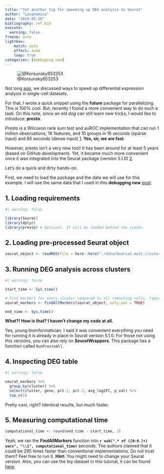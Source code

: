 ```yaml
---
title: "Yet another tip for speeding up DEG analysis on Seurat"
author: "Lexanomics"
date: "2024-05-28"
bibliography: ref.bib
execute:
  warning: false
freeze: auto
lightbox:
    match: auto
    effect: zoom
    loop: true
categories: [debbuging new]
---
```


![@Korsunsky653253](presto_speedup.png)

Not long [ago](https://www.lexanomics.com/blog/posts/2024-03-28/), we discussed ways to speed up differential expression analysis in single-cell datasets.

For that, I wrote a quick snippet using the **future** package for parallelizing. This is 100% cool. But, recently I found a more convenient way to do such a task. On this note, since an *old dog* can still learn new tricks, I would like to introduce: **presto**.

Presto is a Wilcoxon rank sum test and auROC implementation that can run 1 million observations, 1K features, and 10 groups in 16 seconds (sparse input) and 85 seconds (dense input) [1](https://github.com/immunogenomics/presto). **Yes, sir, we are fast**.

However, presto isn't a very new tool! It has been around for at least 5 years (based on GitHub development). Yet, it became much more convenient once it was integrated into the Seurat package (version 5.1.0) [2](https://satijalab.org/seurat/articles/announcements.html).

Let's do a quick and dirty hands-on.

First, we need to load the package and the data we will use for this example. I will use the same data that I used in this **debugging new** [post](https://www.lexanomics.com/blog/posts/2024-04-16/).

## 1. Loading requirements

```r
#| warning: false

library(Seurat)
library(dplyr)
library(presto) # Optional. It will be loaded behind the scenes.

```

## 2. Loading pre-processed Seurat object

```r

seurat_object <- readRDS(file = here::here("./data/Ovarian_main_cluster_object.20k.RDS"))

```

## 3. Running DEG analysis across clusters

```r
#| warning: false

start_time <- Sys.time()

# Find markers for every cluster compared to all remaining cells, report only the positive
seurat_markers <- FindAllMarkers(seurat_object, only.pos = TRUE)

end_time <- Sys.time()

```

**What?! How is that? I haven't change my code at all.**

Yes, young bioinformatician. I said it was convenient everything you need for running it is already in place in Seurat version 5.1.0. For those not using this versions, you can also rely on **SeuratWrappers**. This package has a function called `RunPrestoAll`.

## 4. Inspecting DEG table

```r
#| warning: false

seurat_markers %>%
  group_by(cluster) %>%
  select(cluster, gene, pct.1, pct.2, avg_log2FC, p_val) %>%
  top_n(5)

```

Pretty cool, right? Identical results, but much faster.

## 5. Measuring computational time

```r

computational_time <- round(end_time - start_time, 2)

```

::: callout-tip
Yeah, we ran the **FindAllMarkers** function into **`r sub(".* of ([0-9.]+) secs", "\\1", computational_time)`** seconds. The authors claimed that it could be 295 times faster than conventional implementations. Do not trust them? Feel free to run it. **Hint:** You might need to change your Seurat version. Also, you can use the toy dataset in this tutorial, it can be found [here](https://drive.google.com/file/d/1m77oiU-VCHnUTWGVKSc5Lk6sZho9eVU1/view?usp=sharing).
:::
